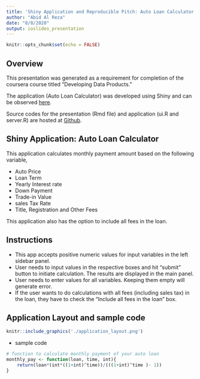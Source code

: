 ---
title: 'Shiny Application and Reproducible Pitch: Auto Loan Calculator'
author: "Abid Al Reza"
date: "8/8/2020"
output: ioslides_presentation
---

```{r setup, include=FALSE}
knitr::opts_chunk$set(echo = FALSE)
```

## Overview

This presentation was generated as a requirement for completion of the coursera course titled "Developing Data Products."

The application (Auto Loan Calculator) was developed using Shiny and can be observed [here](https://abidgen.shinyapps.io/auto_loan_calculator/).

Source codes for the presentation (Rmd file) and application (ui.R and server.R) are hosted at [Github](https://github.com/abidgen/Car_loan_calculator).



## Shiny Application: Auto Loan Calculator

This application calculates monthly payment amount based on the following variable,

- Auto Price
- Loan Term
- Yearly Interest rate
- Down Payment
- Trade-in Value
- sales Tax Rate
- Title, Registration and Other Fees

This application also has the option to include all fees in the loan. 



## Instructions

- This app accepts positive numeric values for input variables in the left sidebar panel. 
- User needs to input values in the respective boxes and hit "submit" button to initiate calculation. The results are displayed in the main panel. 
- User needs to enter values for all variables. Keeping them empty will generate error. 
- If the user wants to do calculations with all fees (including sales tax) in the loan, they have to check the "Include all fees in the loan" box.



## Application Layout and sample code

```{r echo=FALSE, out.width='50%'}
knitr::include_graphics('./application_layout.png')
```

- sample code
```{r sample code, eval=FALSE, echo=TRUE}
# function to calculate monthly payment of your auto loan
monthly_pay <- function(loan, time, int){
    return(loan*(int*((1+int)^time))/(((1+int)^time )- 1))
}
```

